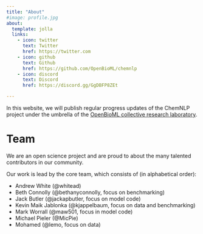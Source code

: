 ```yaml
---
title: "About"
#image: profile.jpg
about:
  template: jolla
  links:
    - icon: twitter
      text: Twitter
      href: https://twitter.com
    - icon: github
      text: Github
      href: https://github.com/OpenBioML/chemnlp
    - icon: discord
      text: Discord
      href: https://discord.gg/GgDBFP8ZEt

---
```


In this website, we will publish regular progress updates of the ChemNLP project under the umbrella of the [OpenBioML collective research laboratory](https://openbioml.org/#mission).


# Team 

We are an open science project and are proud to about the many talented contributors in our community. 

Our work is lead by the core team, which consists of (in alphabetical order):

- Andrew White (@whitead)
- Beth Connolly (@bethanyconnolly, focus on benchmarking)
- Jack Butler (@jackapbutler, focus on model code) 
- Kevin Maik Jablonka (@kjappelbaum, focus on data and benchmarking)
- Mark Worrall (@maw501, focus in model code)
- Michael Pieler (@MicPie)
- Mohamed (@lemo, focus on data)
